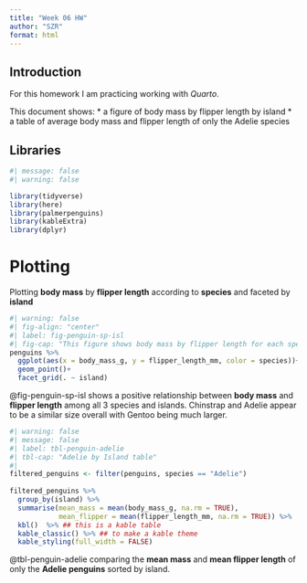 ```yaml
---
title: "Week 06 HW"
author: "SZR"
format: html
---
```


## Introduction
For this homework I am practicing working with *Quarto*.

This document shows:
* a figure of body mass by flipper length by island
* a table of average body mass and flipper length of only the Adelie species

## Libraries
```r
#| message: false
#| warning: false

library(tidyverse)
library(here)
library(palmerpenguins)
library(kableExtra)
library(dplyr)
```

# Plotting

Plotting **body mass** by **flipper length** according to **species** and faceted by **island**
```r
#| warning: false
#| fig-align: "center"
#| label: fig-penguin-sp-isl
#| fig-cap: "This figure shows body mass by flipper length for each species according to island"
penguins %>%
  ggplot(aes(x = body_mass_g, y = flipper_length_mm, color = species))+
  geom_point()+
  facet_grid(. ~ island)
```
@fig-penguin-sp-isl shows a positive relationship between **body mass** and **flipper length** among all 3 species and islands. Chinstrap and Adelie appear to be a similar size overall with Gentoo being much larger. 

```r
#| warning: false
#| message: false
#| label: tbl-penguin-adelie
#| tbl-cap: "Adelie by Island table"
#| 
filtered_penguins <- filter(penguins, species == "Adelie")
         
filtered_penguins %>%
  group_by(island) %>%
  summarise(mean_mass = mean(body_mass_g, na.rm = TRUE),
            mean_flipper = mean(flipper_length_mm, na.rm = TRUE)) %>%
  kbl()  %>% ## this is a kable table
  kable_classic() %>% ## to make a kable theme
  kable_styling(full_width = FALSE)
```
@tbl-penguin-adelie comparing the **mean mass** and **mean flipper length** of only the **Adelie penguins** sorted by island.

